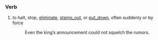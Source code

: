 === Verb ===
# to halt, stop, [[eliminate]], [[stamp_out]], or [[put_down]], often suddenly or by force
#: Even the king’s announcement could not squelch the rumors.